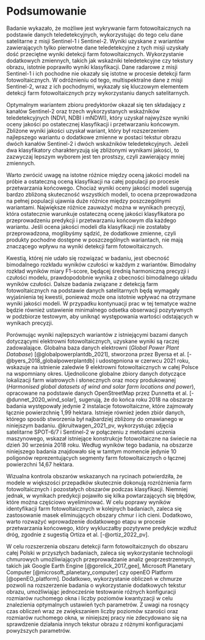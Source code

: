 # Podsumowanie {#podsumowanie}

<!-- Podsumowanie pracy jest w pewnym sensie znacznie rozbudowanym abstraktem. 
Należy wyliczyć i opisać osiągnięcia uzyskane w pracy dyplomowej.
Tutaj jednak (w przeciwieństwie do np. rozdziału [-@sec-wprowadzenie]) należy przechodzić od szczegółu do ogółu - co zostało stworzone/określone, jak zostało to zrobione, jakie ma to konsekwencje, itd.

Ten rozdział powinien też zawierać opis kwestii, których nie udało się rozwiązać w pracy dyplomowej (i dlaczego się nie udało) oraz pomysły na przyszłe ulepszenie uzyskanych wyników lub dalsze badania. -->

<!-- 
1 wskazanie, ze udało się określić metody  do wykrywania farm fotowoltaicznych na danych teledetekcyjnych
2 najlepszy wynik 2, dodatkowo ma mniej zmiennych niż wariant 3 co czyni go lepszym, prostszym
3 krótkie porównanie wyników próba vs populacja

wytlumaczenie sytacji z rozkładem bimodalnym

4 porównanie z wynikami poprzednich prac 

5 pomysły na ulepszenia uzyskanych wyników:
- zastosowanie metod przetwarzania końcowego na drogach ...
- zastosowanie masek na chmury i ich cienie
- tekstury...

- przeniesienie do chmury (gee)
- testy tekstur
- rozszerzenie badania na całą polskę

- wykorzystanie wyników badania do wskazywania obszarów potencjalnie odpowiednich pod nowe farmy fotowoltaiczne
-->

Badanie wykazało, że możliwe jest wykrywanie farm fotowoltaicznych na podstawie danych teledetekcyjnych, wykorzystując do tego celu dane satelitarne z misji Sentinel-1 i Sentinel-2.
Wyniki uzyskane z wariantów zawierających tylko pierwotne dane teledetekcyjne z tych misji uzyskały dość przeciętne wyniki detekcji farm fotowoltaicznych. 
Wykorzystanie dodatkowych zmiennych, takich jak wskaźniki teledetekcyjne czy tekstury obrazu, istotnie poprawiło wyniki klasyfikacji.
Dane radarowe z misji Sentinel-1 i ich pochodne nie okazały się istotne w procesie detekcji farm fotowoltaicznych.
W odróżnieniu od tego, multispektralne dane z misji Sentinel-2, wraz z ich pochodnymi, wykazały się kluczowym elementem detekcji farm fotowoltaicznych przy wykorzystaniu danych satelitarnych.

Optymalnym wariantem zbioru predyktorów okazał się ten składający z kanałów Sentinel-2 oraz trzech wykorzystanych wskaźników teledetekcyjnych (NDVI, NDBI i mNDWI), który uzyskał najwyższe wyniki oceny jakości po ostatecznej klasyfikacji i przetwarzaniu końcowym.
Zbliżone wyniki jakości uzyskał wariant, który był rozszerzeniem najlepszego wariantu o dodatkowe zmienne w postaci tekstur obrazu dwóch kanałów Sentinel-2 i dwóch wskaźników teledetekcyjnych.
Jeżeli dwa klasyfikatory charakteryzują się zbliżonymi wynikami jakości, to zazwyczaj lepszym wyborem jest ten prostszy, czyli zawierający mniej zmiennych.

Warto zwrócić uwagę na istotne różnice między oceną jakości modeli na próbie a ostateczną oceną klasyfikacji na całej populacji po procesie przetwarzania końcowego.
Chociaż wyniki oceny jakości modeli sugerują bardzo zbliżoną skuteczność wszystkich modeli, to ocena przeprowadzona na pełnej populacji ujawnia duże różnice między poszczególnymi wariantami.
Największe różnice zauważyć można w wynikach precyzji, która ostatecznie warunkuje ostateczną ocenę jakości klasyfikatora po przeprowadzeniu predykcji i przetwarzaniu końcowym dla każdego wariantu.
Jeśli ocena jakości modeli dla klasyfikacji nie zostałaby przeprowadzona, moglibyśmy sądzić, że dodatkowe zmienne, czyli produkty pochodne dostępne w poszczególnych wariantach, nie mają znaczącego wpływu na wyniki detekcji farm fotowoltaicznych.

Kwestią, której nie udało się rozwiązać w badaniu, jest obecność bimodalnego rozkładu wyników czułości w każdym z wariantów.
Bimodalny rozkład wyników miary F1-score, będącej średnią harmoniczną precyzji i czułości modelu, prawdopodobnie wynika z obecności bimodalnego układu wyników czułości.
Dalsze badania związane z detekcją farm fotowoltaicznych na podstawie danych satelitarnych będą wymagały wyjaśnienia tej kwestii, ponieważ może ona istotnie wpływać na otrzymane wyniki jakości modeli.
W przypadku kontynuacji prac w tej tematyce ważne będzie również ustawienie minimalnego odsetka obserwacji pozytywnych w podzbiorze testowym, aby uniknąć występowania wartości odstających w wynikach precyzji.

Porównując wyniki najlepszych wariantów z istniejącymi bazami danych dotyczącymi elektrowni fotowoltaicznych, uzyskane wyniki są raczej zadowalające.
Globalna baza danych elektrowni (*Global Power Plant Database*) [@globalpowerplantdb_2021], stworzona przez Byersa et al. [-@byers_2018_globalpowerplantdb] i udostępniona w czerwcu 2021 roku, wskazuje na istnienie zaledwie 9 elektrowni fotowoltaicznych w całej Polsce na wspomniany okres.
Ujednolicone globalne zbiory danych dotyczące lokalizacji farm wiatrowych i słonecznych oraz mocy produkowanej (*Harmonised global datasets of wind and solar farm locations and power*), opracowane na podstawie danych OpenStreetMap przez Dunnetta et al. [-@dunnet_2020_wind_solar], sugerują, że do końca roku 2018 na obszarze badania występowały jedynie 2 instalacje fotowoltaiczne, które zajmowały łącznie powierzchnię 1,99 hektara.
Istnieje również jeden zbiór danych, którego sposób stworzenia był najbardziej zbliżony do omawianego w niniejszym badaniu.
@kruitwagen_2021_pv, wykorzystując zdjęcia satelitarne SPOT-6/7 i Sentinel-2 w połączeniu z metodami uczenia maszynowego, wskazał istniejące konstrukcje fotowoltaiczne na świecie na dzień 30 września 2018 roku.
Według wyników tego badania, na obszarze niniejszego badania znajdowało się w tamtym momencie jedynie 10 poligonów reprezentujących segmenty farm fotowoltaicznych o łącznej powierzchni 14,67 hektara.

Wizualna kontrola obszarów wskazanych na rycinach potwierdziła, że modele w większości przepadków skutecznie dokonują rozróżnienia farm fotowoltaicznych i pozostałych obszarów podczas klasyfikacji.
Niemniej jednak, w wynikach predykcji pojawiło się kilka powtarzających się błędów, które można częściowo wyeliminować. 
W celu poprawy wyników identyfikacji farm fotowoltaicznych w kolejnych badaniach, zaleca się zastosowanie masek eliminujących obszary chmur i ich cieni. 
Dodatkowo, warto rozważyć wprowadzenie dodatkowego etapu w procesie przetwarzania końcowego, który wykluczałby pozytywne predykcje wzdłuż dróg, zgodnie z sugestią Ortiza et al. [-@ortiz_2022_pv].

W celu rozszerzenia obszaru detekcji farm fotowoltaicznych do obszaru całej Polski w przyszłych badaniach, zaleca się wykorzystanie technologii chmurowych umożliwiających przeprowadzanie analiz geoprzestrzennych, takich jak Google Earth Engine [@gorelick_2017_gee], Microsoft Planetary Computer [@microsoft_planetary_computer] czy openEO Platform [@openEO_platform].
Dodatkowo, wykorzystanie obliczeń w chmurze pozwoli na rozszerzenie badania o wykorzystanie dodatkowych tekstur obrazu, umożliwiając jednocześnie testowanie różnych konfiguracji rozmiarów ruchomego okna i liczby poziomów kwantyzacji w celu znalezienia optymalnych ustawień tych parametrów.
Z uwagi na rosnący czas obliczeń wraz ze zwiększaniem liczby poziomów szarości oraz rozmiarów ruchomego okna, w niniejszej pracy nie zdecydowano się na sprawdzenie działania innych tekstur obrazu z różnymi konfiguracjami powyższych parametrów.
